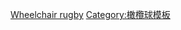 {{Navbox
|name = 残疾人奥林匹克运动会轮椅橄榄球比赛
|title = [[夏季残疾人奥林匹克运动会轮椅橄榄球比赛|残疾人奥林匹克运动会轮椅橄榄球比赛]]
|state = {{{state|autocollapse}}}
|listclass = hlist
|titlestyle = background:#BFD7FF;
|imageleft = [[File:Wheelchair rugby pictogram (Paralympics).svg|50px]]
|imageleftstyle = width:60px; <!-- minimize width used by left image cell -->
|imagestyle = width:60px; <!-- same as imageleftstyle to center the list -->
|image = [[File:No image.svg|40px|link=]] <!-- empty right image to center the list -->
|list1 =
* ''[[1996年夏季残疾人奥林匹克运动会轮椅橄榄球比赛|1996]] (表演赛)''
* [[2000年夏季残疾人奥林匹克运动会轮椅橄榄球比赛|2000]]
* [[2004年夏季残疾人奥林匹克运动会轮椅橄榄球比赛|2004]]
* [[2008年夏季残疾人奥林匹克运动会轮椅橄榄球比赛|2008]]
* [[2012年夏季残疾人奥林匹克运动会轮椅橄榄球比赛|2012]]
* [[2016年夏季残疾人奥林匹克运动会轮椅橄榄球比赛|2016]]
* [[2020年夏季残疾人奥林匹克运动会轮椅橄榄球比赛|2020]]
}}<noinclude>
{{collapsible option}}
[[Category:夏季残疾人奥林匹克运动会模板|Wheelchair rugby]]
[[Category:橄欖球模板]]
</noinclude>